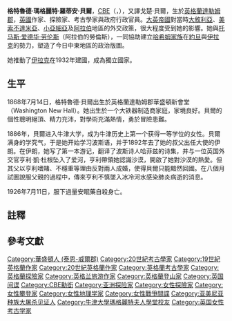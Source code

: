 {{Infobox person
| name         = 格特魯德·貝爾<br>Gertrude Bell
| image        = BellK 218 Gertrude Bell in Iraq in 1909 age 41.jpg
| imagesize    =
| caption      = 拜訪[[巴比倫|巴比倫]]考古挖掘現場的格特魯德·貝爾，攝於1909年
| birth_name   = 格特魯德·瑪格麗特·羅蒂安·貝爾（Gertrude Margaret Lowthian Bell）
| birth_date   = {{birth date|1868|07|14|df=y}}
| birth_place  = {{UK}}[[達勒姆郡|達勒姆郡]]華盛頓新會堂（Washington New Hall）
| death_date   = {{death date and age|1926|07|12|1868|07|14|df=y}}
| death_place  = [[美索不達米亞託管地|美索不達米亞託管地]][[巴格達|巴格達]]
| occupation   = 探險家、政府官員
| nationality  = {{UK}}
| education    = [[牛津大學瑪格麗特夫人學堂|牛津大學瑪格麗特夫人學堂]]
| era          = [[維多利亞時代|維多利亞時代]]、[[愛德華時代|愛德華時代]]－1900年代
| known_for    = 
| signature    =
| parents      = {{Link-en|第二代從男爵休·貝爾爵士|Sir Hugh Bell, 2nd Baronet}}{{Plainlist}}瑪麗·貝爾（Mary Bell，舊姓西爾德Shield）{{efn|[[泰恩河畔新堡|泰恩河畔新堡]]的約翰·西爾德（John Shield）之女}}<ref name="letters">{{cite book |last=Bell |first=Gertrude |editor-first=Florence |editor-last=Bell |title=The Letters of Gertrude Bell |url=https://archive.org/details/in.ernet.dli.2015.173485 |location=London |year=1927}}</ref>
}}
'''格特魯德·瑪格麗特·羅蒂安·貝爾'''，[[大英帝國勳章|CBE]]（{{lang-en|'''Gertrude Margaret Lowthian Bell'''}}，{{bd|1868年|7月14日|1926年|7月11日|catIdx=Bell, Gertrude}}），又譯戈楚·貝爾，生於[[英格蘭|英格蘭]][[達勒姆郡|達勒姆郡]]，[[英國|英國]]作家、探險家、考古學家與政府行政官員。[[大英帝國|大英帝國]]對當時[[大敘利亞|大敘利亞]]、[[美索不達米亞|美索不達米亞]]、[[小亞細亞|小亞細亞]]及[[阿拉伯|阿拉伯]]地區的外交政策，很大程度受到她的影響。她與[[托马斯·爱德华·劳伦斯|托马斯·爱德华·劳伦斯]]（阿拉伯的勞倫斯），一同協助建立[[哈希姆家族|哈希姆家族]]在[[約旦|約旦]]與[[伊拉克|伊拉克]]的勢力，塑造了今日中東地區的政治版圖。

她推動了[[伊拉克|伊拉克]]在1932年建國，成為獨立國家。

==生平==
1868年7月14日，格特魯德·貝爾出生於英格蘭達勒姆郡華盛頓新會堂（Washington New Hall）。她出生於一个大铁器制造商家庭，家境良好。貝爾的個性聰明絕頂、精力充沛，對學術充滿熱情，勇於冒險患難。

1886年，貝爾进入牛津大学，成为牛津历史上第一个获得一等学位的女性。貝爾满身的学究气，于是她开始学习波斯语，并于1892年去了她的叔父出任大使的伊朗。在伊朗，她写了第一本游记，翻译了波斯诗人哈菲兹的诗集，并与一位英国外交官亨利·凱·杜根坠入了爱河，亨利帶領她認識沙漠，開啟了她對沙漠的熱愛。但其父以亨利嗜賭、不穩重等理由反對兩人成婚，使得貝爾只能黯然回國。在八個月試圖說服父親的過程中，傳來亨利不慎墜入冰冷河水感染肺炎病逝的消息。

1926年7月11日，服下過量安眠藥自殺身亡。

== 註釋 ==
{{notelist}}

== 參考文獻 ==
{{reflist}}

{{Authority control}}
{{DEFAULTSORT:Bell, Gertrude}}
[[Category:華盛頓人_(泰恩-威爾郡)|Category:華盛頓人 (泰恩-威爾郡)]]
[[Category:20世紀考古學家|Category:20世紀考古學家]]
[[Category:19世紀英格蘭作家|Category:19世紀英格蘭作家]]
[[Category:20世紀英格蘭作家|Category:20世紀英格蘭作家]]
[[Category:英格蘭考古學家|Category:英格蘭考古學家]]
[[Category:英格蘭探險家|Category:英格蘭探險家]]
[[Category:英格兰旅游作家|Category:英格兰旅游作家]]
[[Category:英格蘭登山家|Category:英格蘭登山家]]
[[Category:英国间谍|Category:英国间谍]]
[[Category:CBE勳銜|Category:CBE勳銜]]
[[Category:亚洲探险家|Category:亚洲探险家]]
[[Category:女性探險家|Category:女性探險家]]
[[Category:女性攀登家|Category:女性攀登家]]
[[Category:女性地理学家|Category:女性地理学家]]
[[Category:女性戰爭間諜|Category:女性戰爭間諜]]
[[Category:亚美尼亚种族大屠杀见证人|Category:亚美尼亚种族大屠杀见证人]]
[[Category:牛津大學瑪格麗特夫人學堂校友|Category:牛津大學瑪格麗特夫人學堂校友]]
[[Category:英国女性考古学家|Category:英国女性考古学家]]